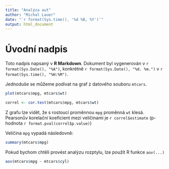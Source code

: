 ---
title: "Analýza aut"
author: "Michal Lauer"
date: "`r format(Sys.time(), '%d %B, %Y')`"
output: html_document
---

# Úvodní nadpis

Toto nadpis napsaný v **R Markdown**. Dokument byl vygenerován v
`r format(Sys.Date(), "%A")`, konkrétně `r format(Sys.Date(), "%d. %m.")`
v `r format(Sys.time(), "%H:%M")`.

Jednoduše se můžeme podívat na graf z datového souboru `mtcars`.

```{r graf}
plot(mtcars$mpg, mtcars$wt)
```

```{r korelace, include=FALSE}
correl <- cor.test(mtcars$mpg, mtcars$wt)
```

Z grafu lze vidět, že s rostoucí proměnnou `mpg` proměnná `wt` klesá. 
Pearsonův korelační koeficient mezi veličinami je `r correl$estimate` 
(p-hodnota `r format.pval(correl$p.value)`)

Veličina `mpg` vypadá následovně:

```{r popis-promenne, echo=FALSE}
summary(mtcars$mpg)
```

Pokud bychom chtěli provést analýzu rozptylu, lze použít R funkce 
`aov(...)`

```{r anova, eval=FALSE}
aov(mtcars$mpg ~ mtcars$cyl)
```